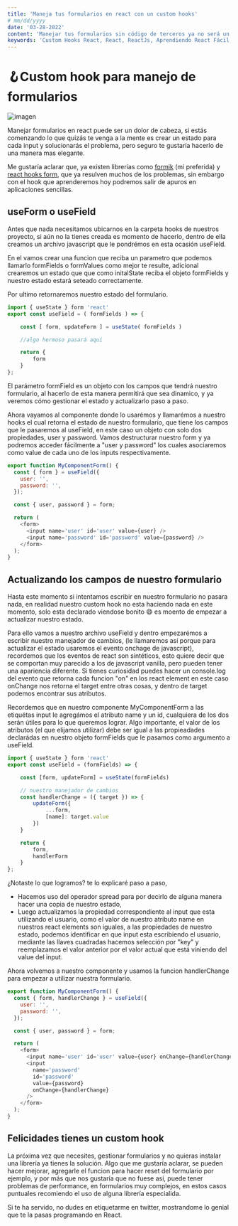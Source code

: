```yaml
---
title: 'Maneja tus formularios en react con un custom hooks'
# mm/dd/yyyy
date: '03-28-2022'
content: 'Manejar tus formularios sin código de terceros ya no será un dolor de cabeza'
keywords: 'Custom Hooks React, React, ReactJs, Aprendiendo React Fácil, Manejo de formularios React'
---
```


# 🪝Custom hook para manejo de formularios

![imagen](/custom-hook-form.jpg)

Manejar formularios en react puede ser un dolor de cabeza, si estás comenzando lo que quizás te venga a la mente es crear un estado para cada input y solucionarás el problema, pero seguro te gustaría hacerlo de una manera mas elegante.

Me gustaría aclarar que, ya existen librerías como [formik](https://formik.org/) (mi preferida) y [react hooks form](https://react-hook-form.com/), que ya resulven muchos de los problemas, sin embargo con el hook que aprenderemos hoy podremos salir de apuros en aplicaciones sencillas.

## useForm o useField

Antes que nada necesitamos ubicarnos en la carpeta hooks de nuestros proyecto, si aún no la tienes creada es momento de hacerlo, dentro de ella creamos un archivo javascript que le pondrémos en esta ocasión useField.

En el vamos crear una funcion que reciba un parametro que podemos llamarlo formFields o formValues como mejor te resulte, adicional crearemos un estado que que como initalState reciba el objeto formFields y nuestro estado estará seteado correctamente.

Por ultimo retornaremos nuestro estado del formulario.

```javascript
import { useState } form 'react'
export const useField = ( formFields ) => {

    const [ form, updateForm ] = useState( formFields )

    //algo hermoso pasará aquí

    return {
        form
    }
};
```

El parámetro formField es un objeto con los campos que tendrá nuestro formulario, al hacerlo de esta manera permitirá que sea dinamico, y ya veremos cómo gestionar el estado y actualizarlo paso a paso.

Ahora vayamos al componente donde lo usarémos y llamarémos a nuestro hooks el cual retorna el estado de nuestro formulario, que tiene los campos que le pasaremos al useField, en este caso un objeto con solo dos propiedades, user y password. Vamos destructurar nuestro form y ya podremos acceder fácilmente a "user y password" los cuales asociaremos como value de cada uno de los inputs respectivamente.

```javascript
export function MyComponentForm() {
  const { form } = useField({
    user: '',
    password: '',
  });

  const { user, password } = form;

  return (
    <form>
      <input name='user' id='user' value={user} />
      <input name='password' id='password' value={password} />
    </form>
  );
}
```

## Actualizando los campos de nuestro formulario

Hasta este momento si intentamos escribir en nuestro formulario no pasara nada, en realidad nuestro custom hook no esta haciendo nada en este momento, solo esta declarado viendose bonito 😄 es moento de empezar a actualizar nuestro estado.

Para ello vamos a nuestro archivo useField y dentro empezarémos a escribir nuestro manejador de cambios, (le llamaremos así porque para actualizar el estado usaremos el evento onchage de javascript), recordemos que los eventos de react son sintéticos, esto quiere decir que se comportan muy parecido a los de javascript vanilla, pero pueden tener una apariencia diferente. Si tienes curiosidad puedes hacer un console.log del evento que retorna cada funcion "on" en los react element en este caso onChange nos retorna el target entre otras cosas, y dentro de target podemos encontrar sus atributos.

Recordemos que en nuestro componente MyComponentForm a las etiquétas input le agregámos el atributo name y un id, cualquiera de los dos serán útiles para lo que queremos lograr. Algo importante, el valor de los atributos (el que elijamos utilizar) debe ser igual a las propieadades declarádas en nuestro objeto formFields que le pasamos como argumento a useField.

```javascript
import { useState } form 'react'
export const useField = (formFields) => {

    const [form, updateForm] = useState(formFields)

    // nuestro manejador de cambios
    const handlerChange = ({ target }) => {
        updateForm({
            ...form,
            [name]: target.value
        })
    }

    return {
        form,
        handlerForm
    }
};
```

¿Notaste lo que logramos? te lo explicaré paso a paso,

- Hacemos uso del operador spread para por decirlo de alguna manera hacer una copia de nuestro estado,
- Luego actualizamos la propiedad correspondiente al input que esta utilizando el usuario, como el valor de nuestro atributo name en nuestros react elements son iguales, a las propiedades de nuestro estado, podemos identificar en que input esta escribiendo el usuario, mediante las llaves cuadradas hacemos selección por "key" y reemplazamos el valor anterior por el valor actual que está viniendo del value del input.

Ahora volvemos a nuestro componente y usamos la funcion handlerChange para empezar a utilizar nuestra formulario.

```javascript
export function MyComponentForm() {
  const { form, handlerChange } = useField({
    user: '',
    password: '',
  });

  const { user, password } = form;

  return (
    <form>
      <input name='user' id='user' value={user} onChange={handlerChange} />
      <input
        name='password'
        id='password'
        value={password}
        onChange={handlerChange}
      />
    </form>
  );
}
```

## Felicidades tienes un custom hook

La próxima vez que necesites, gestionar formularios y no quieras instalar una librería ya tienes la solución. Algo que me gustaría aclarar, se pueden hacer mejorar, agregarle el funcion para hacer reset del formulario por ejemplo, y por más que nos gustaría que no fuese así, puede tener problemas de performance, en formularios muy complejos, en estos casos puntuales recomiendo el uso de alguna librería especialida.

Si te ha servido, no dudes en etiquetarme en twitter, mostrandome lo genial que te la pasas programando en React.
